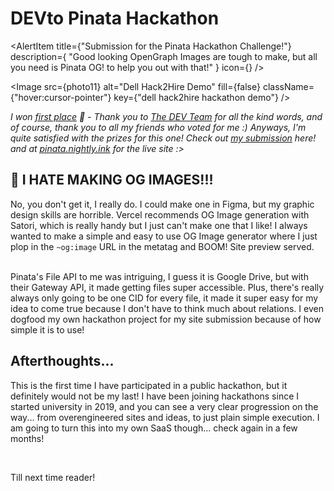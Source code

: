 
# DEVto Pinata Hackathon

<AlertItem
  title={"Submission for the Pinata Hackathon Challenge!"}
  description={
    "Good looking OpenGraph Images are tough to make, but all you need is Pinata OG! to help you out with that!"
  }
  icon={<RocketIcon />}
/>

<Image
  src={photo11}
  alt="Dell Hack2Hire Demo"
  fill={false}
  className={"hover:cursor-pointer"}
  key={"dell hack2hire hackathon demo"}
/>
<br />

_I won [first place](https://dev.to/devteam/congrats-to-the-pinata-challenge-winners-5d2e) 🥇 - Thank you to [The DEV Team](https://dev.to/devteam) for all the kind words, and of course, thank you to all my friends who voted for me :) Anyways, I'm quite satisfied with the prizes for this one! Check out [my submission](https://dev.to/nightlyinks/pinata-og-generate-beautiful-opengraph-images-with-pinata-file-api-2mmp) here! and at [pinata.nightly.ink](https://pinata.nightly.ink) for the live site :>_

## 👹 I HATE MAKING OG IMAGES!!!

No, you don't get it, I really do. I could make one in Figma, but my graphic design skills are horrible. Vercel recommends OG Image generation with Satori, which is really handy but I just can't make one that I like! I always wanted to make a simple and easy to use OG Image generator where I just plop in the `~og:image` URL in the metatag and BOOM! Site preview served.

<br />
Pinata's File API to me was intriguing, I guess it is Google Drive, but with
their Gateway API, it made getting files super accessible. Plus, there's really
always only going to be one CID for every file, it made it super easy for my
idea to come true because I don't have to think much about relations. I even
dogfood my own hackathon project for my site submission because of how simple it
is to use!
<br />

## Afterthoughts...

This is the first time I have participated in a public hackathon, but it definitely would not be my last! I have been joining hackathons since I started university in 2019, and you can see a very clear progression on the way... from overengineered sites and ideas, to just plain simple execution. I am going to turn this into my own SaaS though... check again in a few months!

<br />

Till next time reader!
